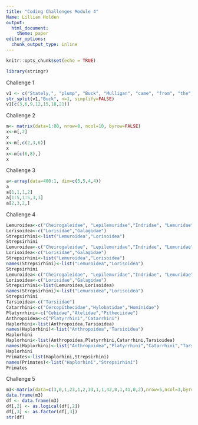 ```yaml
---
title: "Coding Challenges Module 4"
Name: Lillian Holden
output: 
  html_document: 
    theme: paper
editor_options: 
  chunk_output_type: inline
---
```


```r
knitr::opts_chunk$set(echo = TRUE)
```

```r
library(stringr)
```

Challenge 1

```r
v1 <- c("Stately,", "plump", "Buck", "Mulligan", "came", "from", "the", "stairhead,", "bearing", "a", "bowl", "of", "lather", "on", "which", "a", "mirror", "and", "a", "razor", "lay", "crossed.") 
str_split(v1,"Buck", n=1, simplify=FALSE)
v1[c(3,6,9,12,15,18,21)]
```
Challenge 2

```r
m<- matrix(data=1:80, nrow=8, ncol=10, byrow=FALSE)
x<-m[,2]
x
x<-m[,c(2,3,6)]
x
x<-m[c(6,8),]
x
```
Challenge 3

```r

a<-array(data=400:1, dim=c(5,5,4,4))
a
a[1,1,1,2]
a[1:5,1:5,3,3]
a[2,3,2,]
```
Challenge 4

```r
Lemuroidea<-c("Cheirogaleidae", "Lepilemuridae","Indridae", "Lemuridae", "Daubentoniidae")
Lorisoidea<-c("Lorisidae","Galagidae")
Strepsirhini<-list("Lemuroidea","Lorisoidea")
Strepsirhini
Lemuroidea<-c("Cheirogaleidae", "Lepilemuridae","Indridae", "Lemuridae", "Daubentoniidae")
Lorisoidea<-c("Lorisidae","Galagidae")
Strepsirhini<-list("Lemuroidea","Lorisoidea")
names(Strepsirhini)<-list("Lemuroidea","Lorisoidea")
Strepsirhini
Lemuroidea<-c("Cheirogaleidae", "Lepilemuridae","Indridae", "Lemuridae", "Daubentoniidae")
Lorisoidea<-c("Lorisidae","Galagidae")
Strepsirhini<-list(Lemuroidea,Lorisoidea)
names(Strepsirhini)<-list("Lemuroidea","Lorisoidea")
Strepsirhini
Tarsioidea<-c("Tarsiidae")
Catarrhini<-c("Cercopithecidae","Hylobatidae","Hominidae")
Platyrrhini<-c("Cebidae","Atelidae","Pitheciidae")
Anthropoidea<-c("Platyrrhini","Catarrhini")
Haplorhini<-list(Anthropoidea,Tarsioidea)
names(Haplorhini)<-list("Anthropoidea","Tarsioidea")
Haplorhini
Haplorhini<-list(Anthropoidea,Platyrrhini,Catarrhini,Tarsioidea)
names(Haplorhini)<-list("Anthropoidea","Platyrrhini","Catarrhini","Tarsioidea")
Haplorhini
Primates<-list(Haplorhini,Strepsirhini)
names(Primates)<-list("Haplorhini","Strepsirhini")
Primates
```
Challenge 5 

```r
m3<-matrix(data=c(3,0,1,23,1,2,33,1,1,42,0,1,41,0,2),nrow=5,ncol=3,byrow=TRUE)
data.frame(m3)
df <- data.frame(m3)
df[,2] <- as.logical(df[,2])
df[,3] <- as.factor(df[,3])
str(df)
```